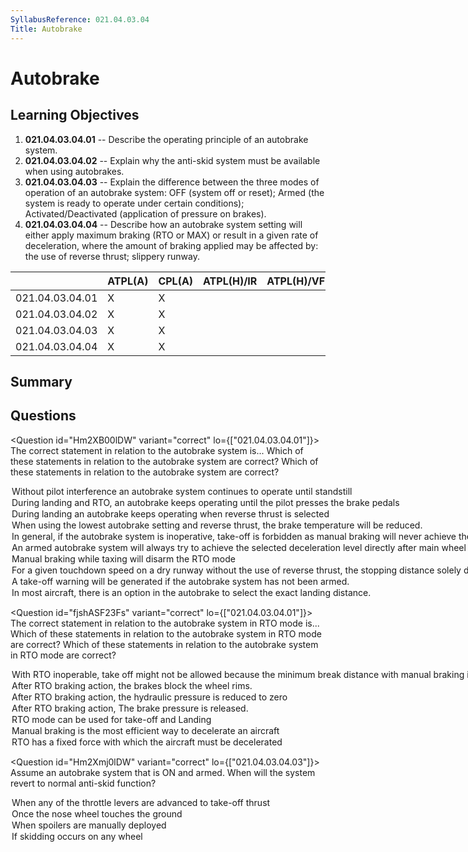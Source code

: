 ```yaml
---
SyllabusReference: 021.04.03.04
Title: Autobrake
---
```


# Autobrake

## Learning Objectives

1. **021.04.03.04.01** -- Describe the operating principle of an autobrake system.
2. **021.04.03.04.02** -- Explain why the anti-skid system must be available when using autobrakes.
3. **021.04.03.04.03** -- Explain the difference between the three modes of operation of an autobrake system: OFF (system off or reset); Armed (the system is ready to operate under certain conditions); Activated/Deactivated (application of pressure on brakes).
4. **021.04.03.04.04** -- Describe how an autobrake system setting will either apply maximum braking (RTO or MAX) or result in a given rate of deceleration, where the amount of braking applied may be affected by: the use of reverse thrust; slippery runway.

|  | ATPL(A) | CPL(A) | ATPL(H)/IR | ATPL(H)/VFR | CPL(H) | IR | CBIR(A) |
| --- | --- | --- | --- | --- | --- | --- | --- |
| 021.04.03.04.01 | X | X |  |  |  |  |  |
| 021.04.03.04.02 | X | X |  |  |  |  |  |
| 021.04.03.04.03 | X | X |  |  |  |  |  |
| 021.04.03.04.04 | X | X |  |  |  |  |  |

## Summary

## Questions

<Question id="Hm2XB00lDW" variant="correct" lo={["021.04.03.04.01"]}>
  <Text variant="oneCorrect">
    The correct statement in relation to the autobrake system is...
  </Text>
  <Text variant="oneTwo">
    Which of these statements in relation to the autobrake system are correct?
  </Text>
  <Text variant="multipleCorrect" select={5}>
    Which of these statements in relation to the autobrake system are correct?
  </Text>
  <Option
    id="Hm2XB00lDW-1"
    correct
    why="This is true, and required by technical requirements for type certification."
  >
    Without pilot interference an autobrake system continues to operate until
    standstill
  </Option>
  <Option id="Hm2XB00lDW-2" correct>
    During landing and RTO, an autobrake keeps operating until the pilot presses
    the brake pedals
  </Option>
  <Option id="Hm2XB00lDW-3" correct>
    During landing an autobrake keeps operating when reverse thrust is selected
  </Option>
  <Option id="Hm2XB00lDW-4" correct why="">
    When using the lowest autobrake setting and reverse thrust, the brake
    temperature will be reduced.
  </Option>
  <Option
    id="Hm2XB00lDW-5"
    why="Although the second part of the statement is correct, an INOP autobrake just increases the Take off distance required. If enough runway is available, take off is still allowed."
  >
    In general, if the autobrake system is inoperative, take-off is forbidden as
    manual braking will never achieve the brake rate of the autobrake system.
  </Option>
  <Option
    id="Hm2XB00lDW-6"
    why="Not correct since in most aircraft the autobrake engages a couple of seconds after touch down"
  >
    An armed autobrake system will always try to achieve the selected
    deceleration level directly after main wheel touchdown
  </Option>
  <Option
    id="Hm2XB00lDW-7"
    why="RTO is only disabled if braking occurs above a relatively high speed (90kts for a 737-800)."
  >
    Manual braking while taxing will disarm the RTO mode
  </Option>
  <Option
    id="Hm2XB00lDW-8"
    why="Not correct since it also depends on pressure altitude, temperature, and a myriad of other factors"
  >
    For a given touchdown speed on a dry runway without the use of reverse
    thrust, the stopping distance solely depends on the selected ABS setting and
    weight of the aeroplane.
  </Option>
  <Option
    id="Hm2XB00lDW-9"
    why="This is not necessarily true, and depends a lot on aircraft type."
  >
    A take-off warning will be generated if the autobrake system has not been
    armed.
  </Option>
  <Option id="Hm2XB00lDW-A" why="">
    In most aircraft, there is an option in the autobrake to select the exact
    landing distance.
  </Option>
</Question>

<Question id="fjshASF23Fs" variant="correct" lo={["021.04.03.04.01"]}>
  <Text variant="oneCorrect">
    The correct statement in relation to the autobrake system in RTO mode is...
  </Text>
  <Text variant="oneTwo">
    Which of these statements in relation to the autobrake system in RTO mode
    are correct?
  </Text>
  <Text variant="multipleCorrect">
    Which of these statements in relation to the autobrake system in RTO mode
    are correct?
  </Text>
  <Option id="fjshASF23Fs-1" correct why="">
    With RTO inoperable, take off might not be allowed because the minimum break
    distance with manual braking is much longer.
  </Option>
  <Option id="fjshASF23Fs-2" correct why="">
    After RTO braking action, the brakes block the wheel rims.
  </Option>
  <Option
    id="fjshASF23Fs-3"
    why="After RTO braking action, brakes remain in the locked position, so pressure remains."
  >
    After RTO braking action, the hydraulic pressure is reduced to zero
  </Option>
  <Option
    id="fjshASF23Fs-4"
    why="After RTO braking action, brakes remain in the locked position."
  >
    After RTO braking action, The brake pressure is released.
  </Option>
  <Option id="fjshASF23Fs-5" why="">
    RTO mode can be used for take-off and Landing
  </Option>
  <Option id="fjshASF23Fs-6" why="">
    Manual braking is the most efficient way to decelerate an aircraft
  </Option>
  <Option
    id="fjshASF23Fs-7"
    why="the RTO applies a fixed hydraulic pressure, but the force that is applied varies with weight on the wheels."
  >
    RTO has a fixed force with which the aircraft must be decelerated
  </Option>
</Question>

<Question id="Hm2Xmj0lDW" variant="correct" lo={["021.04.03.04.03"]}>
  <Text variant="oneCorrect">
    Assume an autobrake system that is ON and armed. When will the system revert
    to normal anti-skid function?
  </Text>
  <Option id="Hm2Xmj0lDW-1" correct why="">
    When any of the throttle levers are advanced to take-off thrust
  </Option>
  <Option id="Hm2Xmj0lDW-3" why="">
    Once the nose wheel touches the ground
  </Option>
  <Option id="Hm2Xmj0lDW-4" why="">
    When spoilers are manually deployed
  </Option>
  <Option id="Hm2Xmj0lDW-5" why="">
    If skidding occurs on any wheel
  </Option>
</Question>
